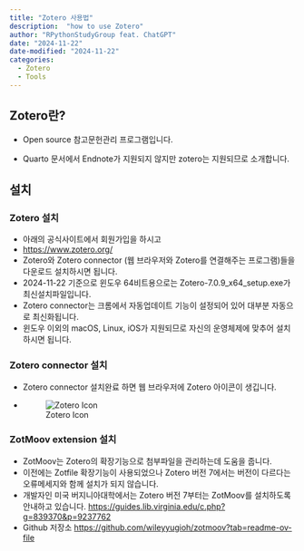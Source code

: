 ```yaml
---
title: "Zotero 사용법"
description:  "how to use Zotero"
author: "RPythonStudyGroup feat. ChatGPT"
date: "2024-11-22"
date-modified: "2024-11-22"
categories:
  - Zotero
  - Tools
---
```


## Zotero란?

-    Open source 참고문헌관리 프로그램입니다.

-    Quarto 문서에서 Endnote가 지원되지 않지만 zotero는 지원되므로 소개합니다.

## 설치

### Zotero 설치
-   아래의 공식사이트에서 회원가입을 하시고
-   [https://www.zotero.org/](https://www.zotero.org/){target="_blank"}
-   Zotero와 Zotero connector (웹 브라우저와 Zotero를 연결해주는 프로그램)들을 다운로드 설치하시면 됩니다.
-   2024-11-22 기준으로 윈도우 64비트용으로는 Zotero-7.0.9_x64_setup.exe가 최신설치파일입니다.
-   Zotero connector는 크롬에서 자동업데이트 기능이 설정되어 있어 대부분 자동으로 최신화됩니다.
-   윈도우 이외의 macOS, Linux, iOS가 지원되므로 자신의 운영체제에 맞추어 설치하시면 됩니다.

### Zotero connector 설치
-   Zotero connector 설치완료 하면 웹 브라우저에 Zotero 아이콘이 생깁니다.
-   ![Zotero Icon](images/ZoteroIcon.PNG){#fig-ZoteroIcon fig-align="center"}

### ZotMoov extension  설치
-   ZotMoov는 Zotero의 확장기능으로 첨부파일을 관리하는데 도움을 줍니다.
-   이전에는 Zotfile 확장기능이 사용되었으나 Zotero 버전 7에서는 버전이 다르다는 오류메세지와 함께 설치가 되지 않습니다.
-   개발자인 미국 버지니아대학에서는 Zotero 버전 7부터는 ZotMoov를 설치하도록 안내하고 있습니다. [https://guides.lib.virginia.edu/c.php?g=839370&p=9237762](https://guides.lib.virginia.edu/c.php?g=839370&p=9237762){target="_blank"}
-   Github 저장소 [https://github.com/wileyyugioh/zotmoov?tab=readme-ov-file](https://github.com/wileyyugioh/zotmoov?tab=readme-ov-file){target="_blank"}

